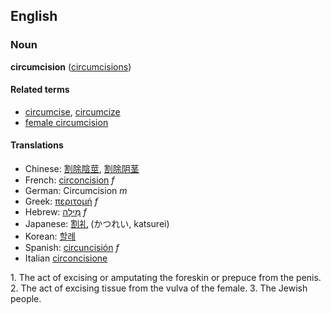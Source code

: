 ==English==
===Noun===
'''circumcision''' ([[circumcisions]])

====Related terms====
*[[circumcise]], [[circumcize]]
*[[female circumcision]]

====Translations====
*Chinese: [[割除陰莖]], [[割除阴茎]]
*French: [[circoncision]] ''f''
*German: Circumcision ''m''
*Greek: [[περιτομή]] ''f''
*Hebrew: [[מילה|מִילָה]] ''f''
*Japanese: [[割礼]] (かつれい, katsurei)
*Korean: [[할례]]
*Spanish: [[circuncisión]] ''f''
*Italian [[circoncisione]]

1. The act of excising or amputating the foreskin or prepuce from the penis.
2. The act of excising tissue from the vulva of the female.
3. The Jewish people.